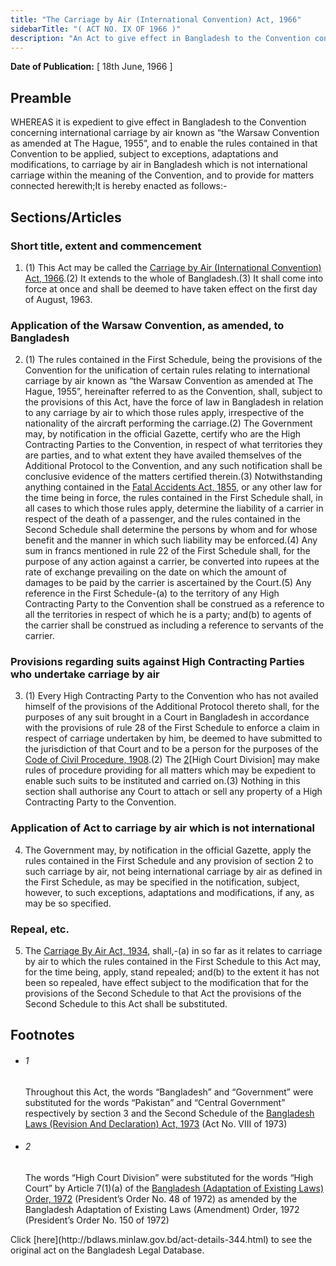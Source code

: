 ```yaml
---
title: "The Carriage by Air (International Convention) Act, 1966"
sidebarTitle: "( ACT NO. IX OF 1966 )"
description: "An Act to give effect in Bangladesh to the Convention concerning international carriage by air known as “the Warsaw Convention as amended at The Hague, 1955”.1♣"
---
```


**Date of Publication:** [ 18th June, 1966 ]

## Preamble

WHEREAS it is expedient to give effect in Bangladesh to the Convention concerning international carriage by air known as “the Warsaw Convention as amended at The Hague, 1955”, and to enable the rules contained in that Convention to be applied, subject to exceptions, adaptations and modifications, to carriage by air in Bangladesh which is not international carriage within the meaning of the Convention, and to provide for matters connected herewith;It is hereby enacted as follows:-

## Sections/Articles

### Short title, extent and commencement

1. (1) This Act may be called the [Carriage by Air (International Convention) Act, 1966](/laws/volume-14/act-344 "Carriage by Air (International Convention) Act, 1966").(2) It extends to the whole of Bangladesh.(3) It shall come into force at once and shall be deemed to have taken effect on the first day of August, 1963.

### Application of the Warsaw Convention, as amended, to Bangladesh

2. (1) The rules contained in the First Schedule, being the provisions of the Convention for the unification of certain rules relating to international carriage by air known as “the Warsaw Convention as amended at The Hague, 1955”, hereinafter referred to as the Convention, shall, subject to the provisions of this Act, have the force of law in Bangladesh in relation to any carriage by air to which those rules apply, irrespective of the nationality of the aircraft performing the carriage.(2) The Government may, by notification in the official Gazette, certify who are the High Contracting Parties to the Convention, in respect of what territories they are parties, and to what extent they have availed themselves of the Additional Protocol to the Convention, and any such notification shall be conclusive evidence of the matters certified therein.(3) Notwithstanding anything contained in the [Fatal Accidents Act, 1855](/laws/volume-1/act-7 "Fatal Accidents Act, 1855"), or any other law for the time being in force, the rules contained in the First Schedule shall, in all cases to which those rules apply, determine the liability of a carrier in respect of the death of a passenger, and the rules contained in the Second Schedule shall determine the persons by whom and for whose benefit and the manner in which such liability may be enforced.(4) Any sum in francs mentioned in rule 22 of the First Schedule shall, for the purpose of any action against a carrier, be converted into rupees at the rate of exchange prevailing on the date on which the amount of damages to be paid by the carrier is ascertained by the Court.(5) Any reference in the First Schedule-(a) to the territory of any High Contracting Party to the Convention shall be construed as a reference to all the territories in respect of which he is a party; and(b) to agents of the carrier shall be construed as including a reference to servants of the carrier.

### Provisions regarding suits against High Contracting Parties who undertake carriage by air

3. (1) Every High Contracting Party to the Convention who has not availed himself of the provisions of the Additional Protocol thereto shall, for the purposes of any suit brought in a Court in Bangladesh in accordance with the provisions of rule 28 of the First Schedule to enforce a claim in respect of carriage undertaken by him, be deemed to have submitted to the jurisdiction of that Court and to be a person for the purposes of the [Code of Civil Procedure, 1908](/laws/volume-5/act-86 "Code of Civil Procedure, 1908").(2) The [2](1)[High Court Division] may make rules of procedure providing for all matters which may be expedient to enable such suits to be instituted and carried on.(3) Nothing in this section shall authorise any Court to attach or sell any property of a High Contracting Party to the Convention.

### Application of Act to carriage by air which is not international

4. The Government may, by notification in the official Gazette, apply the rules contained in the First Schedule and any provision of section 2 to such carriage by air, not being international carriage by air as defined in the First Schedule, as may be specified in the notification, subject, however, to such exceptions, adaptations and modifications, if any, as may be so specified.

### Repeal, etc.

5. The [Carriage By Air Act, 1934](/laws/volume-8/act-165 "Carriage By Air Act, 1934"), shall,-(a) in so far as it relates to carriage by air to which the rules contained in the First Schedule to this Act may, for the time being, apply, stand repealed; and(b) to the extent it has not been so repealed, have effect subject to the modification that for the provisions of the Second Schedule to that Act the provisions of the Second Schedule to this Act shall be substituted.

## Footnotes

- ###### 1

  Throughout this Act, the words “Bangladesh” and “Government” were substituted for the words “Pakistan” and “Central Government” respectively by section 3 and the Second Schedule of the [Bangladesh Laws (Revision And Declaration) Act, 1973](/laws/volume-17/act-430 "Bangladesh Laws (Revision And Declaration) Act, 1973") (Act No. VIII of 1973)

- ###### 2

  The words “High Court Division” were substituted for the words “High Court” by Article 7(1)(a) of the [Bangladesh (Adaptation of Existing Laws) Order, 1972](/laws/volume-15/act-388 "Bangladesh (Adaptation of Existing Laws) Order, 1972 ") (President’s Order No. 48 of 1972) as amended by the Bangladesh Adaptation of Existing Laws (Amendment) Order, 1972 (President’s Order No. 150 of 1972)

<Note>
  Click [here](http://bdlaws.minlaw.gov.bd/act-details-344.html) to see the original act on the Bangladesh Legal Database.
</Note>
